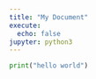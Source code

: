 ```yaml
---
title: "My Document"
execute:
  echo: false
jupyter: python3
---
```


```python
print("hello world")


```


